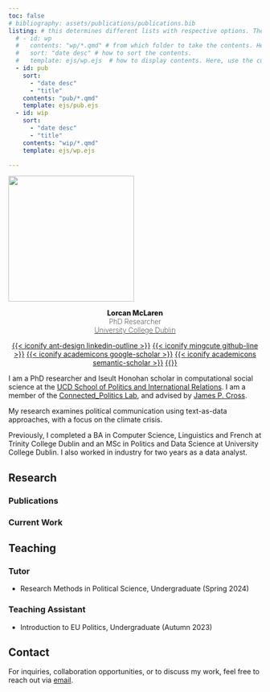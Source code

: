 ```yaml
---
toc: false
# bibliography: assets/publications/publications.bib
listing: # this determines different lists with respective options. These are accessed in the below with the :::{#id}::: syntax.
  # - id: wp 
  #   contents: "wp/*.qmd" # from which folder to take the contents. Here, take all .qmd files from the wp folder. 
  #   sort: "date desc" # how to sort the contents.
  #   template: ejs/wp.ejs  # how to display contents. Here, use the customized wp.ejs in the ejs folder.
  - id: pub
    sort: 
      - "date desc"
      - "title"
    contents: "pub/*.qmd"
    template: ejs/pub.ejs
  - id: wip
    sort: 
      - "date desc"
      - "title"
    contents: "wip/*.qmd"
    template: ejs/wp.ejs

---
```


![](images/profile.jpg){.round-image .centre width=250 height=250}
<div style="text-align: center;">
  <span style="font-weight: 800">Lorcan McLaren</span><br>
  <span style="font-weight: 200">PhD Researcher</span><br>
  <span style="font-weight: 200">[University College Dublin](https://www.ucd.ie/)</span>

  <span class="prof-icon">[{{< iconify ant-design linkedin-outline >}}](https://www.linkedin.com/in/lorcanmclaren/)</span>
  <span class="prof-icon">[{{< iconify mingcute github-line >}}](https://github.com/LorcanMcLaren)</span>
  <span class="prof-icon">[{{< iconify academicons google-scholar >}}](https://scholar.google.com/citations?user=vnNon38AAAAJ&hl=en&oi=ao)</span>
  <span class="prof-icon">[{{< iconify academicons semantic-scholar >}}](https://www.semanticscholar.org/author/Lorcan-McLaren/2008212827)</span>
  <span class="prof-icon">[{{<iconify material-symbols mail-outline >}}](mailto:lorcan.mclaren@ucdconnect.ie)</span>
</div>


I am a PhD researcher and Iseult Honohan scholar in computational social science at the [UCD School of Politics and International Relations](https://www.ucd.ie/spire/). I am a member of the [Connected_Politics Lab](https://www.ucd.ie/connected_politics/), and advised by [James P. Cross](https://scholar.google.com/citations?user=Tx3mu9kAAAAJ&hl=en&oi=ao). 

My research examines political communication using text-as-data approaches, with a focus on the climate crisis. 

Previously, I completed a BA in Computer Science, Linguistics and French at Trinity College Dublin and an MSc in Politics and Data Science at University College Dublin. I also worked in industry for two years as a data analyst. 

## Research
<!-- #### Working Papers 

:::{#wp}
::: -->

### Publications 

:::{#pub}
:::

### Current Work

:::{#wip}
:::

## Teaching
### Tutor
- Research Methods in Political Science, Undergraduate (Spring 2024)

### Teaching Assistant
- Introduction to EU Politics, Undergraduate (Autumn 2023)

## Contact

For inquiries, collaboration opportunities, or to discuss my work, feel free to reach out via [email](mailto:lorcan.mclaren@ucdconnect.ie).